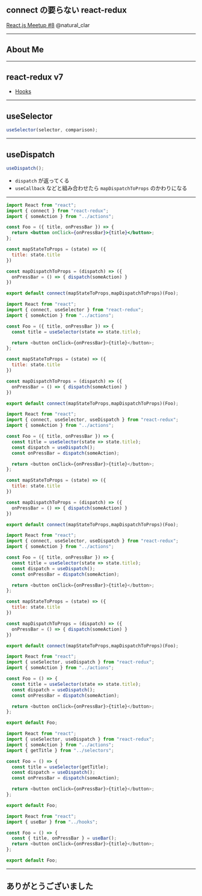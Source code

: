 
## connect の要らない react-redux

[React.js Meetup #8](https://reactjs-meetup.connpass.com/event/138738/)
@natural_clar

---

## About Me

<Avatar />
<Profile/>

---

## react-redux v7

- [Hooks](https://react-redux.js.org/next/api/hooks)

---

## useSelector

```js
useSelector(selector, comparison);
```

---

## useDispatch

```js
useDispatch();
```

- `dispatch` が返ってくる
- `useCallback` などと組み合わせたら `mapDispatchToProps` のかわりになる

---

<CodeSurferLayout>

```jsx 1:19
import React from "react";
import { connect } from "react-redux";
import { someAction } from "../actions";

const Foo = ({ title, onPressBar }) => {
  return <button onClick={onPressBar}>{title}</button>;
};

const mapStateToProps = (state) => ({
  title: state.title
})

const mapDispatchToProps = (dispatch) => ({
  onPressBar = () => { dispatch(someAction) }
})

export default connect(mapStateToProps,mapDispatchToProps)(Foo);
```

```js subtitle="mapStateToProps を useSelector に変える"
import React from "react";
import { connect, useSelector } from "react-redux";
import { someAction } from "../actions";

const Foo = ({ title, onPressBar }) => {
  const title = useSelector(state => state.title);

  return <button onClick={onPressBar}>{title}</button>;
};

const mapStateToProps = (state) => ({
  title: state.title
})

const mapDispatchToProps = (dispatch) => ({
  onPressBar = () => { dispatch(someAction) }
})

export default connect(mapStateToProps,mapDispatchToProps)(Foo);
```

```js subtitle="mapDispatchToProps を useDispatch に変更"
import React from "react";
import { connect, useSelector, useDispatch } from "react-redux";
import { someAction } from "../actions";

const Foo = ({ title, onPressBar }) => {
  const title = useSelector(state => state.title);
  const dispatch = useDispatch();
  const onPressBar = dispatch(someAction);

  return <button onClick={onPressBar}>{title}</button>;
};

const mapStateToProps = (state) => ({
  title: state.title
})

const mapDispatchToProps = (dispatch) => ({
  onPressBar = () => { dispatch(someAction) }
})

export default connect(mapStateToProps,mapDispatchToProps)(Foo);
```

```js 1:24 subtitle="これで・・・"
import React from "react";
import { connect, useSelector, useDispatch } from "react-redux";
import { someAction } from "../actions";

const Foo = ({ title, onPressBar }) => {
  const title = useSelector(state => state.title);
  const dispatch = useDispatch();
  const onPressBar = dispatch(someAction);

  return <button onClick={onPressBar}>{title}</button>;
};

const mapStateToProps = (state) => ({
  title: state.title
})

const mapDispatchToProps = (dispatch) => ({
  onPressBar = () => { dispatch(someAction) }
})

export default connect(mapStateToProps,mapDispatchToProps)(Foo);
```

```js subtitle="さらば connect !"
import React from "react";
import { useSelector, useDispatch } from "react-redux";
import { someAction } from "../actions";

const Foo = () => {
  const title = useSelector(state => state.title);
  const dispatch = useDispatch();
  const onPressBar = dispatch(someAction);

  return <button onClick={onPressBar}>{title}</button>;
};

export default Foo;
```

```js subtitle="必要な箇所を取ってくるSelectorに変更したり"
import React from "react";
import { useSelector, useDispatch } from "react-redux";
import { someAction } from "../actions";
import { getTitle } from "../selectors";

const Foo = () => {
  const title = useSelector(getTitle);
  const dispatch = useDispatch();
  const onPressBar = dispatch(someAction);

  return <button onClick={onPressBar}>{title}</button>;
};

export default Foo;
```

```js subtitle="必要な箇所を custom hooks にしたり"
import React from "react";
import { useBar } from "../hooks";

const Foo = () => {
  const { title, onPressBar } = useBar();
  return <button onClick={onPressBar}>{title}</button>;
};

export default Foo;
```

</CodeSurferLayout>

---

## ありがとうございました
